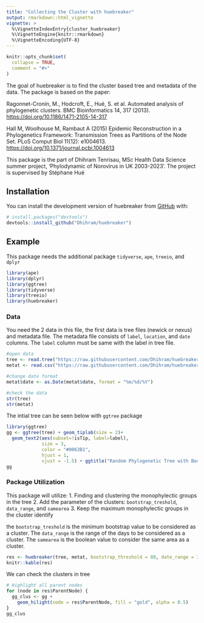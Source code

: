 ```yaml
---
title: "Collecting the Cluster with huebreaker"
output: rmarkdown::html_vignette
vignette: >
  %\VignetteIndexEntry{cluster_huebreaker}
  %\VignetteEngine{knitr::rmarkdown}
  %\VignetteEncoding{UTF-8}
---
```

```r
knitr::opts_chunk$set(
  collapse = TRUE,
  comment = "#>"
)
```

The goal of huebreaker is to find the cluster based tree and metadata of the data. The package is based on the paper:

Ragonnet-Cronin, M., Hodcroft, E., Hué, S. et al. Automated analysis of phylogenetic clusters. BMC Bioinformatics 14, 317 (2013). <https://doi.org/10.1186/1471-2105-14-317>

Hall M, Woolhouse M, Rambaut A (2015) Epidemic Reconstruction in a Phylogenetics Framework: Transmission Trees as Partitions of the Node Set. PLoS Comput Biol 11(12): e1004613. <https://doi.org/10.1371/journal.pcbi.1004613>

This package is the part of Dhihram Tenrisau, MSc Health Data Science summer project, 'Phylodynamic of Norovirus in UK 2003-2023'. The project is supervised by Stéphane Hué

## Installation

You can install the development version of huebreaker from [GitHub](https://github.com/) with:

``` r
# install.packages("devtools")
devtools::install_github("Dhihram/huebreaker")
```

## Example

This package needs the additional package `tidyverse`, `ape`, `treeio`, and `dplyr`

```r
library(ape)
library(dplyr)
library(ggtree)
library(tidyverse)
library(treeio)
library(huebreaker)
```

### Data

You need the 2 data in this file, the first data is tree files (newick or nexus) and metadata file. The metadata file consists of `label`, `location`, and `date` columns. The `label` column must be same with the label in tree file.

```r
#open data
tree <- read.tree("https://raw.githubusercontent.com/Dhihram/huebreaker/master/data/random_tree.nwk")
metat <- read.csv("https://raw.githubusercontent.com/Dhihram/huebreaker/master/data/random_metadata.csv")

#change date format
metat$date <- as.Date(metat$date, format = "%m/%d/%Y")

#check the data
str(tree)
str(metat)
```

The intial tree can be seen below with `ggtree` package

```r
library(ggtree)
gg <- ggtree(tree) + geom_tiplab(size = 2)+
  geom_text2(aes(subset=!isTip, label=label),
             size = 3,
             color = "#0063B1",
             hjust = 1,
             vjust = -1.5) + ggtitle("Random Phylogenetic Tree with Bootstrap Values")
gg
```

### Package Utilization

This package will utilize:
1. Finding and clustering the monophylectic groups in the tree
2. Add the parameter of the clusters: `bootstrap_treshold`, `data_range`, and `samearea`
3. Keep the maximum monophylectic groups in the cluster identify

the `bootstrap_treshold` is the minimum bootstrap value to be considered as a cluster. The `data_range` is the range of the days to be considered as a cluster. The `samearea` is the boolean value to consider the same area as a cluster.

```r
res <- huebreaker(tree, metat, bootstrap_threshold = 80, date_range = 30, samearea = TRUE)
knitr::kable(res)
```

We can check the clusters in tree

```r
# Highlight all parent nodes
for (node in res$ParentNode) {
  gg_clus <- gg +
    geom_hilight(node = res$ParentNode, fill = "gold", alpha = 0.5)
}
gg_clus
```
